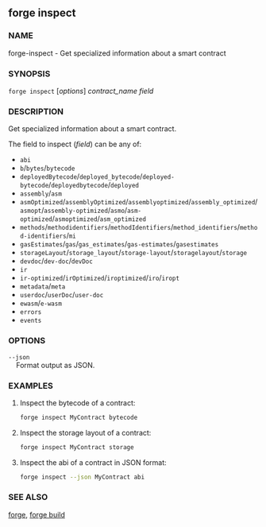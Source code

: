 
## forge inspect

### NAME

forge-inspect - Get specialized information about a smart contract

### SYNOPSIS

`forge inspect` [*options*] _contract_name_ _field_

### DESCRIPTION

Get specialized information about a smart contract.

The field to inspect (_field_) can be any of:

- `abi`
- `b`/`bytes`/`bytecode`
- `deployedBytecode`/`deployed_bytecode`/`deployed-bytecode`/`deployedbytecode`/`deployed`
- `assembly`/`asm`
- `asmOptimized`/`assemblyOptimized`/`assemblyoptimized`/`assembly_optimized`/`asmopt`/`assembly-optimized`/`asmo`/`asm-optimized`/`asmoptimized`/`asm_optimized`
- `methods`/`methodidentifiers`/`methodIdentifiers`/`method_identifiers`/`method-identifiers`/`mi`
- `gasEstimates`/`gas`/`gas_estimates`/`gas-estimates`/`gasestimates`
- `storageLayout`/`storage_layout`/`storage-layout`/`storagelayout`/`storage`
- `devdoc`/`dev-doc`/`devDoc`
- `ir`
- `ir-optimized`/`irOptimized`/`iroptimized`/`iro`/`iropt`
- `metadata`/`meta`
- `userdoc`/`userDoc`/`user-doc`
- `ewasm`/`e-wasm`
- `errors`
- `events`

### OPTIONS

`--json`  
&nbsp;&nbsp;&nbsp;&nbsp;Format output as JSON.

<CoreBuildOptions />

<CommonOptions />

### EXAMPLES

1. Inspect the bytecode of a contract:

   ```sh
   forge inspect MyContract bytecode
   ```

2. Inspect the storage layout of a contract:

   ```sh
   forge inspect MyContract storage
   ```

3. Inspect the abi of a contract in JSON format:
   ```sh
   forge inspect --json MyContract abi
   ```

### SEE ALSO

[forge](./forge.md), [forge build](./forge-build.md)
